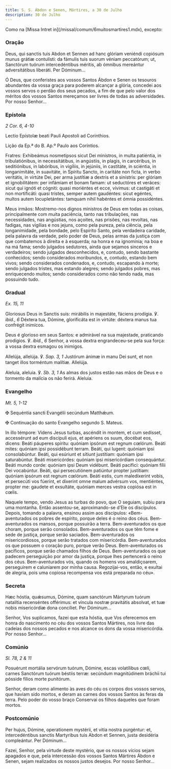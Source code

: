 ```yaml
---
title: S. S. Ábdon e Senen, Mártires, a 30 de Julho
description: 30 de Julho
---
```


<aside>
  Como na [Missa Intret in](/missal/comum/6muitosmartires1.mdx), excepto:
</aside>

### Oração

<div class="side-by-side not-content">

Deus, qui sanctis tuis Abdon et Sennen ad hanc glóriam veniéndi copiósum munus grátiæ contulísti: da fámulis tuis suorum véniam peccatórum; ut, Sanctórum tuórum intercedéntibus méritis, ab ómnibus mereántur adversitátibus liberáti. Per Dóminum...

Ó Deus, que conferistes aos vossos Santos Ábdon e Senen os tesouros abundantes da vossa graça para poderem alcançar a glória, concedei aos vossos servos o perdão dos seus pecados, a fim de que pelo valor dos méritos dos vossos Santos mereçamos ser livres de todas as adversidades. Por nosso Senhor...

</div>

### Epístola

<em>2 Cor. 6, 4-10</em>

<div class="side-by-side not-content">

Lectio Epístolæ beati Pauli Apostoli ad Corinthios.

Lição da Ep.ª do B. Ap.º Paulo aos Coríntios.

Fratres: Exhibeámus nosmetípsos sicut Dei minístros, in multa patiéntia, in tribulatiónibus, in necessitátibus, in angústiis, in plagis, in carcéribus, in seditiónibus, in labóribus, in vigíliis, in jejúniis, in castitáte, in sciéntia, in longanimitáte, in suavitáte, in Spíritu Sancto, in caritáte non ficta, in verbo veritátis, in virtúte Dei, per arma justítiæ a dextris et a sinístris: per glóriam et ignobilitátem: per infámiam et bonam famam: ut seductóres et veráces: sicut qui ignóti et cógniti: quasi moriéntes et ecce, vívimus: ut castigáti et non mortificáti: quasi tristes, semper autem gaudéntes: sicut egéntes, multos autem locupletántes: tamquam nihil habéntes et ómnia possidéntes.

Meus irmãos: Mostremo-nos dignos ministros de Deus em todas as coisas, principalmente com muita paciência, tanto nas tribulações, nas necessidades, nas angústias, nos açoites, nas prisões, nas revoltas, nas fadigas, nas vigílias e nos jejuns, como pela pureza, pela ciência, pela longanimidade, pela bondade, pelo Espírito Santo, pela verdadeira caridade, pela palavra da verdade, pelo poder de Deus, pelas armas da justiça com que combatemos à direita e à esquerda; na honra e na ignomínia; na boa e na má fama; sendo julgados sedutores, ainda que sejamos sinceros e verdadeiros; sendo julgados desconhecidos, e, contudo, sendo bastante conhecidos; sendo considerados moribundos, e, contudo, estando bem vivos; sendo considerados condenados, e, contudo, escapando à morte; sendo julgados tristes, mas estando alegres; sendo julgados pobres, mas enriquecendo muitos; sendo considerados como não tendo nada, mas possuindo tudo.

</div>

### Gradual

<em>Ex. 15, 11</em>

<div class="side-by-side not-content">

Gloriosus Deus in Sanctis suis: mirábilis in majestáte, fáciens prodígia. ℣. <em>ibid., 6</em> Déxtera tua, Dómine, glorificáta est in virtúte: déxtera manus tua confrégit inimícos.

Deus é glorioso em seus Santos: e admirável na sua majestade, praticando prodígios. ℣. <em>ibid., 6</em> Senhor, a vossa dextra engrandeceu-se pela sua força: a vossa dextra esmagou os inimigos.

Allelúja, allelúja. ℣. <em>Sap. 3, 1</em> Justórum ánimæ in manu Dei sunt, et non tanget illos torméntum malítiæ. Allelúja.

Aleluia, aleluia. ℣. <em>Sb. 3, 1</em> As almas dos justos estão nas mãos de Deus e o tormento da malícia os não ferirá. Aleluia.

</div>

### Evangelho

<em>Mt. 5, 1-12</em>

<div class="side-by-side not-content">

<span class="cross text-red-500">✠</span> Sequéntia sancti Evangélii secúndum Matthǽum.

<span class="cross text-red-500">✠</span> Continuação do santo Evangelho segundo S. Mateus.

In illo témpore: Videns Jesus turbas, ascéndit in montem, et cum sedísset, accessérunt ad eum discípuli ejus, et apériens os suum, docébat eos, dicens: Beáti páuperes spíritu: quóniam ipsórum est regnum cœlórum. Beáti mites: quóniam ipsi possidébunt terram. Beáti, qui lugent: quóniam ipsi consolabúntur. Beáti, qui esúriunt et sítiunt justítiam: quóniam ipsi saturabúntur. Beáti misericórdes: quóniam ipsi misericórdiam consequántur. Beáti mundo corde: quóniam ipsi Deum vidébunt. Beáti pacífici: quóniam fílii Dei vocabúntur. Beáti, qui persecutiónem patiúntur propter justítiam: quóniam ipsórum est regnum cœlórum. Beáti estis, cum maledíxerint vobis, et persecúti vos fúerint, et díxerint omne malum advérsum vos, mentiéntes, propter me: gaudete et exsultáte, quóniam merces vestra copiósa est in cœlis.

Naquele tempo, vendo Jesus as turbas do povo, que O seguiam, subiu para uma montanha. Então assentou-se, aproximando-se d’Ele os discípulos. Depois, tomando a palavra, ensinou assim aos discípulos: «Bem-aventurados os pobres de espírito, porque deles é o reino dos céus. Bem-aventurados os mansos, porque possuirão a terra. Bem-aventurados os que choram, porque serão consolados. Bem-aventurados os que têm fome e sede de justiça, porque serão saciados. Bem-aventurados os misericordiosos, porque serão tratados com misericórdia. Bem-aventurados os que possuem o coração puro, porque verão Deus. Bem-aventurados os pacíficos, porque serão chamados filhos de Deus. Bem-aventurados os que padecem perseguição por amor da justiça, porque lhes pertencerá o reino dos céus. Bem-aventurados vós, quando os homens vos amaldiçoarem, perseguirem e caluniarem por minha causa. Regozijai-vos, então, e exultai de alegria, pois uma copiosa recompensa vos está preparada no céu».

</div>

### Secreta

<div class="side-by-side not-content">

Hæc hóstia, quǽsumus, Dómine, quam sanctórum Mártyrum tuórum natalítia recenséntes offérimus: et víncula nostræ pravitátis absolvat, et tuæ nobis misericórdiæ dona concíliet. Per Dóminum...

Senhor, Vos suplicamos, fazei que esta hóstia, que Vos oferecemos em honra do nascimento no céu dos vossos Santos Mártires, nos livre das cadeias dos nossos pecados e nos alcance os dons da vossa misericórdia. Por nosso Senhor...

</div>

### Comúnio

<em>Sl. 78, 2 & 11</em>

<div class="side-by-side not-content">

Posuérunt mortália servórum tuórum, Dómine, escas volatílibus cœli, carnes Sanctórum tuórum béstiis terræ: secúndum magnitúdinem bráchii tui pósside fílios morte punitórum.

Senhor, deram como alimento às aves do céu os corpos dos vossos servos, que haviam sido mortos, e deram as carnes dos vossos Santos às feras da terra. Pelo poder do vosso braço Conservai os filhos daqueles que foram mortos.

</div>

### Postcomúnio

<div class="side-by-side not-content">

Per hujus, Dómine, operationem mystérii, et vitia nostra purgéntur: et, intercedéntibus sanctis Martyribus tuis Abdon et Sennen, justa desidéria compleántur. Per Dóminum...

Fazei, Senhor, pela virtude deste mystério, que os nossos vícios sejam apagados e que, pela intercessão dos vossos Santos Mártires Ábdon e Senen, sejam realizados os nossos justos desejos. Por nosso Senhor...

</div>
